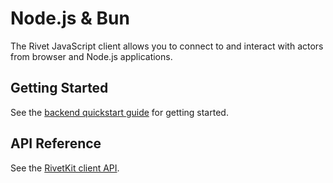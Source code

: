 

# Node.js & Bun

The Rivet JavaScript client allows you to connect to and interact with actors from browser and Node.js applications.

## Getting Started

See the [backend quickstart guide](/docs/actors/quickstart/backend) for getting started.

## API Reference

See the [RivetKit client API](http://rivet.dev/docs/actors/clients/#actor-client).

